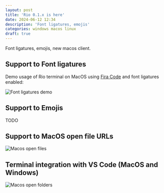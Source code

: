 ```yaml
---
layout: post
title: 'Rio 0.1.x is here'
date: 2024-06-12 12:34
description: 'Font ligatures, emojis'
categories: windows macos linux
draft: true
---
```



Font ligatures, emojis, new macos client.

## Support to Font ligatures

Demo usage of Rio terminal on MacOS using [Fira Code](https://fonts.google.com/specimen/Fira+Code) and font ligatures enabled:

![Font ligatures demo](/assets/posts/0.1.0/demo-rio.png)

## Support to Emojis

TODO

## Support to MacOS open file URLs

![Macos open files](/assets/posts/0.1.0/rio-demo-open-file.gif)

## Terminal integration with VS Code (MacOS and Windows)

![Macos open folders](/assets/posts/0.1.0/rio-demo-open-folder.gif)